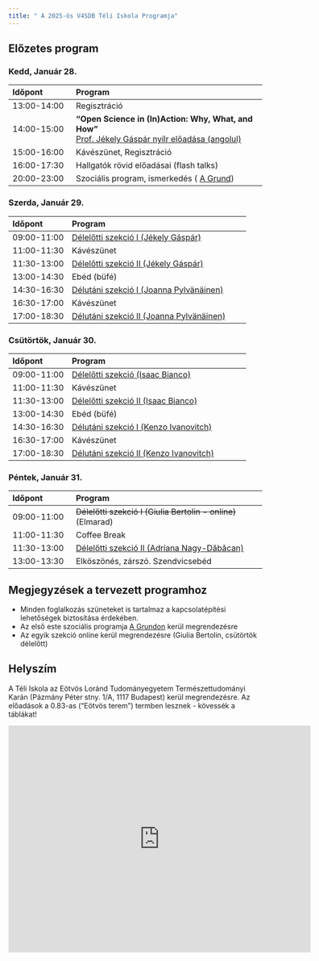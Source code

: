 ```yaml
---
title: " A 2025-ös V4SDB Téli Iskola Programja"
---
```


## Előzetes program {.unnumbered}

### Kedd, Január 28.

| Időpont          | Program                                    |
|:--------------|:--------------------------------------------|
| 13:00-14:00   | Regisztráció                                |
| 14:00-15:00   | **"Open Science in (In)Action: Why, What, and How"**<br> [Prof. Jékely Gáspár nyílr előadása (angolul)](open_science.qmd)     |
| 15:00-16:00   | Kávészünet, Regisztráció                  |
| 16:00-17:30   | Hallgatók rövid előadásai (flash talks)       |
| 20:00-23:00   | Szociális program, ismerkedés  ( [A Grund](https://maps.app.goo.gl/FUw6Qk3jtZvpqaRZ9))                           |

### Szerda, Január 29.

| Időpont          | Program                                    |
|:--------------|:--------------------------------------------|
| 09:00-11:00   | [Délelőtti szekció I (Jékely Gáspár)](connectome.qmd)          |
| 11:00-11:30   | Kávészünet                               |
| 11:30-13:00   | [Délelőtti szekció II (Jékely Gáspár)](connectome.qmd)         |
| 13:00-14:30   | Ebéd (büfé)                             |
| 14:30-16:30   | [Délutáni szekció I (Joanna Pylvänäinen)](cell_tracking.qmd)   |
| 16:30-17:00   | Kávészünet                              |
| 17:00-18:30   | [Délutáni szekció II (Joanna Pylvänäinen)](cell_tracking.qmd)  |

### Csütörtök, Január 30.

| Időpont          | Program                                    |
|:--------------|:--------------------------------------------|
| 09:00-11:00   | [Délelőtti szekció (Isaac Bianco)](calcium_imaging.qmd)           |
| 11:00-11:30   | Kávészünet                               |
| 11:30-13:00   | [Délelőtti szekció II (Isaac Bianco)](calcium_imaging.qmd)          |
| 13:00-14:30   | Ebéd (büfé)                             |
| 14:30-16:30   | [Délutáni szekció I (Kenzo Ivanovitch)](lightsheet_data.qmd)     |
| 16:30-17:00   | Kávészünet                               |
| 17:00-18:30   | [Délutáni szekció II (Kenzo Ivanovitch)](lightsheet_data.qmd)    |

### Péntek, Január 31.

| Időpont          | Program                                    |
|:--------------|:--------------------------------------------|
| 09:00-11:00   | ~~Délelőtti szekció I (Giulia Bertolin - online)~~ (Elmarad) |
| 11:00-11:30   | Coffee Break                               |
| 11:30-13:00   | [Délelőtti szekció II (Adriana Nagy-Dăbâcan)](bonsai.qmd)       |
| 13:00-13:30   | Elköszönés, zárszó. Szendvicsebéd         |

::: {.callout-note}
## Megjegyzések a tervezett programhoz
- Minden foglalkozás szüneteket is tartalmaz a kapcsolatépítési lehetőségek biztosítása érdekében.
- Az első este szociális programja [A Grundon](https://maps.app.goo.gl/7v89dYzURw8ySDSm9) kerül megrendezésre
- Az egyik szekció online kerül megrendezésre (Giulia Bertolin, csütörtök délelőtt)
:::


## Helyszím {.unnumbered}

A Téli Iskola az Eötvös Loránd Tudományegyetem Természettudományi Karán (Pázmány Péter stny. 1/A, 1117 Budapest) kerül megrendezésre. Az előadások a 0.83-as ("Eötvös terem") termben lesznek - kövessék a táblákat!

```{=html}
<center>
<iframe src="https://www.google.com/maps/embed?pb=!1m18!1m12!1m3!1d2791.5959249048856!2d19.059148411877455!3d47.474579896964826!2m3!1f0!2f0!3f0!3m2!1i1024!2i768!4f13.1!3m3!1m2!1s0x4741ddaaf46cfc7d%3A0x3621cb6fd0c8825d!2zQnVkYXBlc3QsIFDDoXptw6FueSBQw6l0ZXIgc3RueS4gMS9BLCAxMTE3!5e1!3m2!1sen!2shu!4v1737054930007!5m2!1sen!2shu" width="600" height="450" style="border:0;" allowfullscreen="" loading="lazy" referrerpolicy="no-referrer-when-downgrade"></iframe>
</center>
```